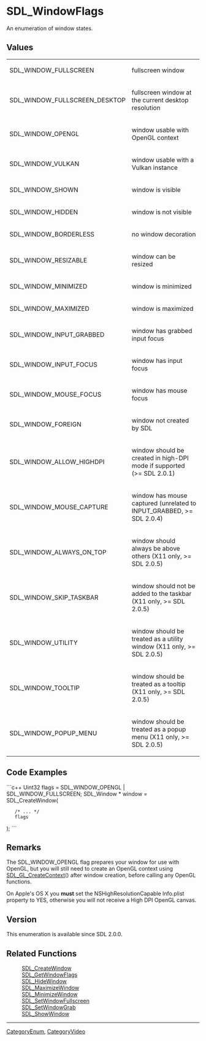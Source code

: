 <!-- pragma section-numbers off -->
<!-- pragma camelcase off -->

= SDL_WindowFlags =
An enumeration of window states.


== Values ==
{|
|SDL_WINDOW_FULLSCREEN
|fullscreen window
|-
|SDL_WINDOW_FULLSCREEN_DESKTOP
|fullscreen window at the current desktop resolution
|-
|SDL_WINDOW_OPENGL
|window usable with OpenGL context
|-
|SDL_WINDOW_VULKAN
|window usable with a Vulkan instance
|-
|SDL_WINDOW_SHOWN
|window is visible
|-
|SDL_WINDOW_HIDDEN
|window is not visible
|-
|SDL_WINDOW_BORDERLESS
|no window decoration
|-
|SDL_WINDOW_RESIZABLE
|window can be resized
|-
|SDL_WINDOW_MINIMIZED
|window is minimized
|-
|SDL_WINDOW_MAXIMIZED
|window is maximized
|-
|SDL_WINDOW_INPUT_GRABBED
|window has grabbed input focus
|-
|SDL_WINDOW_INPUT_FOCUS
|window has input focus
|-
|SDL_WINDOW_MOUSE_FOCUS
|window has mouse focus
|-
|SDL_WINDOW_FOREIGN
|window not created by SDL
|-
|SDL_WINDOW_ALLOW_HIGHDPI
|window should be created in high-DPI mode if supported (>= SDL 2.0.1)
|-
|SDL_WINDOW_MOUSE_CAPTURE
|window has mouse captured (unrelated to INPUT_GRABBED, >= SDL 2.0.4)
|-
|SDL_WINDOW_ALWAYS_ON_TOP
| window should always be above others (X11 only, >= SDL 2.0.5)
|-
|SDL_WINDOW_SKIP_TASKBAR
|window should not be added to the taskbar (X11 only, >= SDL 2.0.5)
|-
|SDL_WINDOW_UTILITY
|window should be treated as a utility window (X11 only, >= SDL 2.0.5)
|-
|SDL_WINDOW_TOOLTIP
|window should be treated as a tooltip (X11 only, >= SDL 2.0.5)
|-
|SDL_WINDOW_POPUP_MENU
|window should be treated as a popup menu (X11 only, >= SDL 2.0.5)
|}

== Code Examples ==
```c++
Uint32 flags = SDL_WINDOW_OPENGL | SDL_WINDOW_FULLSCREEN;
SDL_Window * window = SDL_CreateWindow(
    /* ... */
    flags
);
```

== Remarks ==
The SDL_WINDOW_OPENGL flag prepares your window for use with OpenGL, but you will still need to create an OpenGL context using [[SDL_GL_CreateContext]]() after window creation, before calling any OpenGL functions.

On Apple's OS X you '''must''' set the NSHighResolutionCapable Info.plist property to YES, otherwise you will not receive a High DPI OpenGL canvas.

== Version ==
This enumeration is available since SDL 2.0.0.

== Related Functions ==
:[[SDL_CreateWindow]]
:[[SDL_GetWindowFlags]]
:[[SDL_HideWindow]]
:[[SDL_MaximizeWindow]]
:[[SDL_MinimizeWindow]]
:[[SDL_SetWindowFullscreen]]
:[[SDL_SetWindowGrab]]
:[[SDL_ShowWindow]]

----
[[CategoryEnum]], [[CategoryVideo]]
